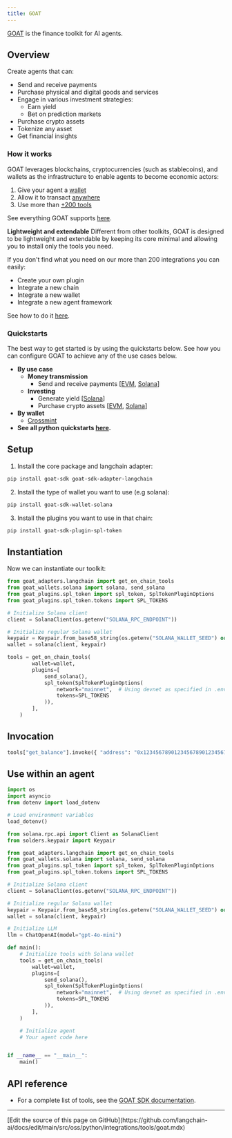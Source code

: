 ```yaml
---
title: GOAT
---
```


[GOAT](https://github.com/goat-sdk/goat) is the finance toolkit for AI agents.

## Overview

Create agents that can:

- Send and receive payments
- Purchase physical and digital goods and services
- Engage in various investment strategies:
  - Earn yield
  - Bet on prediction markets
- Purchase crypto assets
- Tokenize any asset
- Get financial insights

### How it works

GOAT leverages blockchains, cryptocurrencies (such as stablecoins), and wallets as the infrastructure to enable agents to become economic actors:

1. Give your agent a [wallet](https://github.com/goat-sdk/goat/tree/main#chains-and-wallets)
2. Allow it to transact [anywhere](https://github.com/goat-sdk/goat/tree/main#chains-and-wallets)
3. Use more than [+200 tools](https://github.com/goat-sdk/goat/tree/main#tools)

See everything GOAT supports [here](https://github.com/goat-sdk/goat/tree/main#chains-and-wallets).

**Lightweight and extendable**
Different from other toolkits, GOAT is designed to be lightweight and extendable by keeping its core minimal and allowing you to install only the tools you need.

If you don't find what you need on our more than 200 integrations you can easily:

- Create your own plugin
- Integrate a new chain
- Integrate a new wallet
- Integrate a new agent framework

See how to do it [here](https://github.com/goat-sdk/goat/tree/main#-contributing).

### Quickstarts

The best way to get started is by using the quickstarts below. See how you can configure GOAT to achieve any of the use cases below.

- **By use case**
  - **Money transmission**
    - Send and receive payments [[EVM](https://github.com/goat-sdk/goat/tree/main/python/examples/by-use-case/evm-send-and-receive-tokens), [Solana](https://github.com/goat-sdk/goat/tree/main/python/examples/by-use-case/solana-send-and-receive-tokens)]
  - **Investing**
    - Generate yield [[Solana](https://github.com/goat-sdk/goat/tree/main/python/examples/by-use-case/solana-usdc-yield-deposit)]
    - Purchase crypto assets [[EVM](https://github.com/goat-sdk/goat/tree/main/python/examples/by-use-case/evm-swap-tokens), [Solana](https://github.com/goat-sdk/goat/tree/main/python/examples/by-use-case/solana-swap-tokens)]
- **By wallet**
  - [Crossmint](https://github.com/goat-sdk/goat/tree/main/python/examples/by-wallet/crossmint)
- **See all python quickstarts [here](https://github.com/goat-sdk/goat/tree/main/python/examples).**

## Setup

1. Install the core package and langchain adapter:

```bash
pip install goat-sdk goat-sdk-adapter-langchain
```

2. Install the type of wallet you want to use (e.g solana):

```bash
pip install goat-sdk-wallet-solana
```

3. Install the plugins you want to use in that chain:

```bash
pip install goat-sdk-plugin-spl-token
```

## Instantiation

Now we can instantiate our toolkit:

```python
from goat_adapters.langchain import get_on_chain_tools
from goat_wallets.solana import solana, send_solana
from goat_plugins.spl_token import spl_token, SplTokenPluginOptions
from goat_plugins.spl_token.tokens import SPL_TOKENS

# Initialize Solana client
client = SolanaClient(os.getenv("SOLANA_RPC_ENDPOINT"))

# Initialize regular Solana wallet
keypair = Keypair.from_base58_string(os.getenv("SOLANA_WALLET_SEED") or "")
wallet = solana(client, keypair)

tools = get_on_chain_tools(
        wallet=wallet,
        plugins=[
            send_solana(),
            spl_token(SplTokenPluginOptions(
                network="mainnet",  # Using devnet as specified in .env
                tokens=SPL_TOKENS
            )),
        ],
    )
```

## Invocation

```python
tools["get_balance"].invoke({ "address": "0x1234567890123456789012345678901234567890" })
```

## Use within an agent

```python
import os
import asyncio
from dotenv import load_dotenv

# Load environment variables
load_dotenv()

from solana.rpc.api import Client as SolanaClient
from solders.keypair import Keypair

from goat_adapters.langchain import get_on_chain_tools
from goat_wallets.solana import solana, send_solana
from goat_plugins.spl_token import spl_token, SplTokenPluginOptions
from goat_plugins.spl_token.tokens import SPL_TOKENS

# Initialize Solana client
client = SolanaClient(os.getenv("SOLANA_RPC_ENDPOINT"))

# Initialize regular Solana wallet
keypair = Keypair.from_base58_string(os.getenv("SOLANA_WALLET_SEED") or "")
wallet = solana(client, keypair)

# Initialize LLM
llm = ChatOpenAI(model="gpt-4o-mini")

def main():
    # Initialize tools with Solana wallet
    tools = get_on_chain_tools(
        wallet=wallet,
        plugins=[
            send_solana(),
            spl_token(SplTokenPluginOptions(
                network="mainnet",  # Using devnet as specified in .env
                tokens=SPL_TOKENS
            )),
        ],
    )

    # Initialize agent
    # Your agent code here


if __name__ == "__main__":
    main()
```

## API reference

- For a complete list of tools, see the [GOAT SDK documentation](https://github.com/goat-sdk/goat).

---

<Callout icon="pen-to-square" iconType="regular">
  [Edit the source of this page on GitHub](https://github.com/langchain-ai/docs/edit/main/src/oss/python/integrations/tools/goat.mdx)
</Callout>
